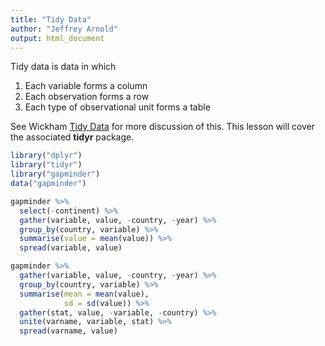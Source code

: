 ```yaml
---
title: "Tidy Data"
author: "Jeffrey Arnold"
output: html_document
---
```


Tidy data is data in which 

1. Each variable forms a column
2. Each observation forms a row
3. Each type of observational unit forms a table

See Wickham [Tidy Data](http://vita.had.co.nz/papers/tidy-data.pdf) for more discussion of this.
This lesson will cover the associated **tidyr** package.




```r
library("dplyr")
library("tidyr")
library("gapminder")
data("gapminder")

gapminder %>%
  select(-continent) %>%
  gather(variable, value, -country, -year) %>%
  group_by(country, variable) %>%
  summarise(value = mean(value)) %>%
  spread(variable, value)

```


```r
gapminder %>%
  gather(variable, value, -country, -year) %>%
  group_by(country, variable) %>%
  summarise(mean = mean(value),
            sd = sd(value)) %>%
  gather(stat, value, -variable, -country) %>%
  unite(varname, variable, stat) %>%
  spread(varname, value)

```

